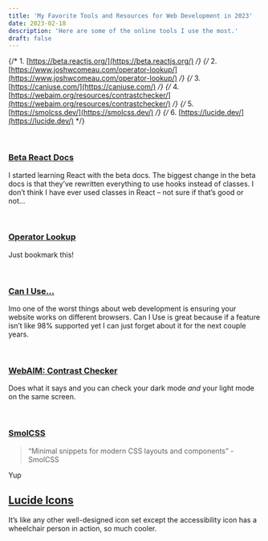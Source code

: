 ```yaml
---
title: 'My Favorite Tools and Resources for Web Development in 2023'
date: 2023-02-18
description: 'Here are some of the online tools I use the most.'
draft: false
---
```


{/* 1. [https://beta.reactjs.org/](https://beta.reactjs.org/) */}
{/* 2. [https://www.joshwcomeau.com/operator-lookup/](https://www.joshwcomeau.com/operator-lookup/) */}
{/* 3. [https://caniuse.com/](https://caniuse.com/) */}
{/* 4. [https://webaim.org/resources/contrastchecker/](https://webaim.org/resources/contrastchecker/) */}
{/* 5. [https://smolcss.dev/](https://smolcss.dev/) */}
{/* 6. [https://lucide.dev/](https://lucide.dev/) */}

<br />

### [Beta React Docs](https://beta.reactjs.org/)

I started learning React with the beta docs. The biggest change in the
beta docs is that they’ve rewritten everything to use hooks instead of
classes. I don’t think I have ever used classes in React – not sure if
that’s good or not…

<br />

### [Operator Lookup](https://www.joshwcomeau.com/operator-lookup/)

Just bookmark this!

<br />

### [Can I Use…](https://caniuse.com/)

Imo one of the worst things about web development is ensuring your
website works on different browsers. Can I Use is great because if a
feature isn’t like 98% supported yet I can just forget about it for
the next couple years.

<br />

### [WebAIM: Contrast Checker](https://webaim.org/resources/contrastchecker/)

Does what it says and you can check your dark mode _and_ your light
mode on the same screen.

<br />

### [SmolCSS](https://smolcss.dev/)

> “Minimal snippets for modern CSS layouts and components” - SmolCSS

Yup

## [Lucide Icons](https://lucide.dev/)

It’s like any other well-designed icon set except the accessibility
icon has a wheelchair person in action, so much cooler.

<br />
